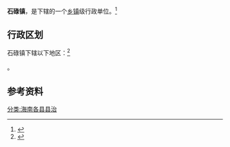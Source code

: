 {{中国乡级行政区|46/90/26/100/000}}

'''石碌镇'''，是{{PRC admin/fullname|46/90/26/100/000|3}}下辖的一个[[乡镇|乡镇]]级行政单位。<ref>{{PRC admin/ref sgc|{{PRC admin/parent|46/90/26/100/000}}}}</ref>

== 行政区划 ==

石碌镇下辖以下地区：<ref>{{PRC admin/ref sgc|46/90/26/100/000}}</ref>

{{PRC admin/children|46/90/26/100/000}}。

== 参考资料 ==

{{reflist}}

{{行政区划小作品}}
{{PRC admin/navcat|46/90/26/100/000}}
[[分类:海南各县县治|分类:海南各县县治]]